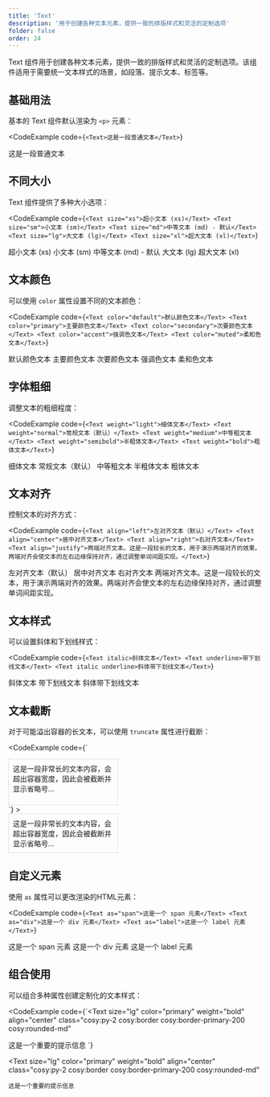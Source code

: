 ```yaml
---
title: 'Text'
description: '用于创建各种文本元素，提供一致的排版样式和灵活的定制选项'
folder: false
order: 24
---
```



Text 组件用于创建各种文本元素，提供一致的排版样式和灵活的定制选项。该组件适用于需要统一文本样式的场景，如段落、提示文本、标签等。

## 基础用法

基本的 Text 组件默认渲染为 `<p>` 元素：

<CodeExample
  code={`<Text>这是一段普通文本</Text>`}
>
  <Text>这是一段普通文本</Text>
</CodeExample>

## 不同大小

Text 组件提供了多种大小选项：

<CodeExample
  code={`<Text size="xs">超小文本 (xs)</Text>
<Text size="sm">小文本 (sm)</Text>
<Text size="md">中等文本 (md) - 默认</Text>
<Text size="lg">大文本 (lg)</Text>
<Text size="xl">超大文本 (xl)</Text>`}
>
  <Text size="xs">超小文本 (xs)</Text>
  <Text size="sm">小文本 (sm)</Text>
  <Text size="md">中等文本 (md) - 默认</Text>
  <Text size="lg">大文本 (lg)</Text>
  <Text size="xl">超大文本 (xl)</Text>
</CodeExample>

## 文本颜色

可以使用 `color` 属性设置不同的文本颜色：

<CodeExample
  code={`<Text color="default">默认颜色文本</Text>
<Text color="primary">主要颜色文本</Text>
<Text color="secondary">次要颜色文本</Text>
<Text color="accent">强调色文本</Text>
<Text color="muted">柔和色文本</Text>`}
>
  <Text color="default">默认颜色文本</Text>
  <Text color="primary">主要颜色文本</Text>
  <Text color="secondary">次要颜色文本</Text>
  <Text color="accent">强调色文本</Text>
  <Text color="muted">柔和色文本</Text>
</CodeExample>

## 字体粗细

调整文本的粗细程度：

<CodeExample
  code={`<Text weight="light">细体文本</Text>
<Text weight="normal">常规文本（默认）</Text>
<Text weight="medium">中等粗文本</Text>
<Text weight="semibold">半粗体文本</Text>
<Text weight="bold">粗体文本</Text>`}
>
  <Text weight="light">细体文本</Text>
  <Text weight="normal">常规文本（默认）</Text>
  <Text weight="medium">中等粗文本</Text>
  <Text weight="semibold">半粗体文本</Text>
  <Text weight="bold">粗体文本</Text>
</CodeExample>

## 文本对齐

控制文本的对齐方式：

<CodeExample
  code={`<Text align="left">左对齐文本（默认）</Text>
<Text align="center">居中对齐文本</Text>
<Text align="right">右对齐文本</Text>
<Text align="justify">两端对齐文本。这是一段较长的文本，用于演示两端对齐的效果。两端对齐会使文本的左右边缘保持对齐，通过调整单词间距实现。</Text>`}
>
  <Text align="left">左对齐文本（默认）</Text>
  <Text align="center">居中对齐文本</Text>
  <Text align="right">右对齐文本</Text>
  <Text align="justify">两端对齐文本。这是一段较长的文本，用于演示两端对齐的效果。两端对齐会使文本的左右边缘保持对齐，通过调整单词间距实现。</Text>
</CodeExample>

## 文本样式

可以设置斜体和下划线样式：

<CodeExample
  code={`<Text italic>斜体文本</Text>
<Text underline>带下划线文本</Text>
<Text italic underline>斜体带下划线文本</Text>`}
>
  <Text italic>斜体文本</Text>
  <Text underline>带下划线文本</Text>
  <Text italic underline>斜体带下划线文本</Text>
</CodeExample>

## 文本截断

对于可能溢出容器的长文本，可以使用 `truncate` 属性进行截断：

<CodeExample
  code={`<div style="width: 200px; border: 1px dashed #ccc; padding: 8px;">
  <Text truncate>这是一段非常长的文本内容，会超出容器宽度，因此会被截断并显示省略号...</Text>
</div>`}
>
  <div style="width: 200px; border: 1px dashed #ccc; padding: 8px;">
    <Text truncate>这是一段非常长的文本内容，会超出容器宽度，因此会被截断并显示省略号...</Text>
  </div>
</CodeExample>

## 自定义元素

使用 `as` 属性可以更改渲染的HTML元素：

<CodeExample
  code={`<Text as="span">这是一个 span 元素</Text>
<Text as="div">这是一个 div 元素</Text>
<Text as="label">这是一个 label 元素</Text>`}
>
  <Text as="span">这是一个 span 元素</Text>
  <Text as="div">这是一个 div 元素</Text>
  <Text as="label">这是一个 label 元素</Text>
</CodeExample>

## 组合使用

可以组合多种属性创建定制化的文本样式：

<CodeExample
  code={`<Text 
  size="lg" 
  color="primary" 
  weight="bold" 
  align="center"
  class="cosy:py-2 cosy:border cosy:border-primary-200 cosy:rounded-md"
>
  这是一个重要的提示信息
</Text>`}
>
  <Text 
    size="lg" 
    color="primary" 
    weight="bold" 
    align="center"
    class="cosy:py-2 cosy:border cosy:border-primary-200 cosy:rounded-md"
  >
    这是一个重要的提示信息
  </Text>
</CodeExample>
